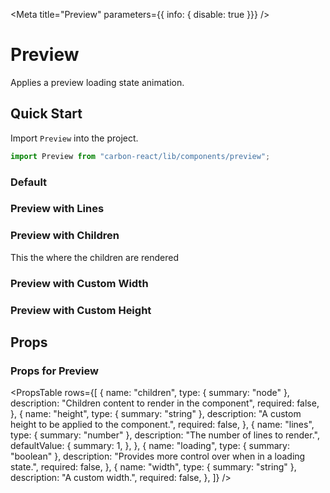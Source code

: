 
<Meta title="Preview" parameters={{ info: { disable: true }}} />

# Preview
Applies a preview loading state animation.

## Quick Start
Import `Preview` into the project.

```jsx
import Preview from "carbon-react/lib/components/preview";
```

### Default
<Preview>
  <Story name="default">
    <PreviewComponent loading/>
  </Story>
</Preview>

### Preview with Lines
<Preview>
  <Story name="with Lines">
    <PreviewComponent loading lines={6}/>
  </Story>
</Preview>

### Preview with Children
<Preview>
  <Story name="with Children">
    <PreviewComponent>
      This the where the children are rendered
    </PreviewComponent>
  </Story>
</Preview>

### Preview with Custom Width
<Preview>
  <Story name="with Width">
    <PreviewComponent loading width={"256px"} />
  </Story>
</Preview>

### Preview with Custom Height
<Preview>
  <Story name="with Height">
    <PreviewComponent loading height={"256px"} />
  </Story>
</Preview>

## Props

### Props for Preview
<PropsTable
  rows={[
    {
      name: "children",
      type: { summary: "node" },
      description: "Children content to render in the component",
      required: false,
    },
    {
      name: "height",
      type: { summary: "string" },
      description:
        "A custom height to be applied to the component.",
      required: false,
    },
    {
      name: "lines",
      type: { summary: "number" },
      description: "The number of lines to render.",
      defaultValue: {
        summary: 1,
      },
    },
    {
      name: "loading",
      type: { summary: "boolean" },
      description:
        "Provides more control over when in a loading state.",
      required: false,
    },
    {
      name: "width",
      type: { summary: "string" },
      description: "A custom width.",
      required: false,
    },
  ]}
/>

